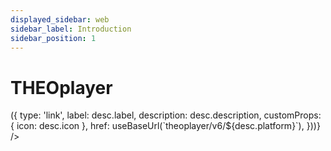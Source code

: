 ```yaml
---
displayed_sidebar: web
sidebar_label: Introduction
sidebar_position: 1
---
```


# THEOplayer


<Intro />
<DocCardList
  items={getPlatformsByVersion('theoplayer', 'v6').map((desc) => ({
    type: 'link',
    label: desc.label,
    description: desc.description,
    customProps: { icon: desc.icon },
    href: useBaseUrl(`theoplayer/v6/${desc.platform}`),
  }))}
/>
